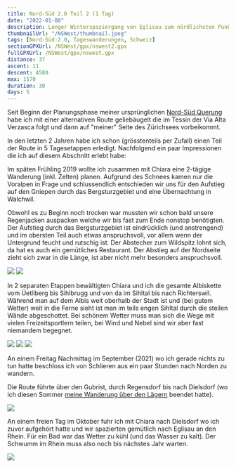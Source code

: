 ```yaml
---
title: Nord-Süd 2.0 Teil 2 (1 Tag)
date: "2022-01-08"
description: Langer Winterspaziergang von Eglisau zum nördlichsten Punkt der Schweiz. Teile meiner 2. Nord-Süd Querung.
thumbnailUrl: "/NSWest/thumbnail.jpeg"
tags: [Nord-Süd-2.0, Tageswanderungen, Schweiz]
sectionGPXUrl: /NSWest/gpx/nswest2.gpx
fullGPXUrl: /NSWest/gpx/nswest.gpx
distance: 37
ascent: 11
descent: 4580
max: 1570
duration: 30
days: 5
---
```


Seit Beginn der Planungsphase meiner ursprünglichen <a href="/wanderungen/#ns">Nord-Süd Querung</a> habe ich mit einer alternativen Route geliebäugelt die im Tessin der Via Alta Verzasca folgt und dann auf "meiner" Seite des Zürichsees vorbeikommt.

In den letzten 2 Jahren habe ich schon (grösstenteils per Zufall) einen Teil der Route in 5 Tagesetappen erledigt. Nachfolgend ein paar Impressionen die ich auf diesem Abschnitt erlebt habe:

Im späten Frühling 2019 wollte ich zusammen mit Chiara eine 2-tägige Wanderung (inkl. Zelten) planen. Aufgrund des Schnees kamen nur die Voralpen in Frage und schlussendlich entschieden wir uns für den Aufstieg auf den Gniepen durch das Bergsturzgebiet und eine Übernachtung in Walchwil.

Obwohl es zu Beginn noch trocken war mussten wir schon bald unsere Regenjacken auspacken welche wir bis fast zum Ende nonstop benötigten. Der Aufstieg durch das Bergsturzgebiet ist eindrücklich (und anstrengend) und im obersten Teil auch etwas anspruchsvoll, vor allem wenn der Untergrund feucht und rutschig ist. Der Abstecher zum Wildspitz lohnt sich, da hat es auch ein gemütliches Restaurant. Der Abstieg auf der Nordseite zieht sich zwar in die Länge, ist aber nicht mehr besonders anspruchsvoll.

<Img
	src="/NSWest/1.jpeg"
	d="Die Abrisskante des Bergsturzes ist heute noch deutlich zu sehen."
/>
<Img src="/NSWest/2.jpeg" d="Rigi Kulm, noch teilweise Schneebedeckt" />

In 2 separaten Etappen bewältigten Chiara und ich die gesamte Albiskette vom Üetliberg bis Sihlbrugg und von da im Sihltal bis nach Richterswil. Während man auf dem Albis weit oberhalb der Stadt ist und (bei gutem Wetter) weit in die Ferne sieht ist man im teils engen Sihltal durch die steilen Wände abgeschottet. Bei schönem Wetter muss man sich die Wege mit vielen Freizeitsportlern teilen, bei Wind und Nebel sind wir aber fast niemandem begegnet.

<Img
	src="/NSWest/3.jpeg"
	d="Die lokalen Anwohner wissen wie viel Platz ihr Auto braucht..."
/>
<Img
	src="/NSWest/4.jpeg"
	d="Zürich (im Hintergrund) zeigt sich kurz durch den Nebel vom Hochwachtturm"
/>
<Img src="/NSWest/5.jpeg" d=" " />

An einem Freitag Nachmittag im September (2021) wo ich gerade nichts zu tun hatte beschloss ich von Schlieren aus ein paar Stunden nach Norden zu wandern.

Die Route führte über den Gubrist, durch Regensdorf bis nach Dielsdorf (wo ich diesen Sommer <a href="/blog/2021-06-26-lagern/">meine Wanderung über den Lägern</a> beendet hatte).

<Img src="/NSWest/6.jpeg" d="Die Limmat bei Schlieren" />

An einem freien Tag im Oktober fuhr ich mit Chiara nach Dielsdorf wo ich zuvor aufgehört hatte und wir spazierten gemütlich nach Eglisau an den Rhein. Für ein Bad war das Wetter zu kühl (und das Wasser zu kalt). Der Schwumm im Rhein muss also noch bis nächstes Jahr warten.

<Img src="/NSWest/7.jpeg" d="Der Rhein, spiegelglatt. Nahe Eglisau" />
